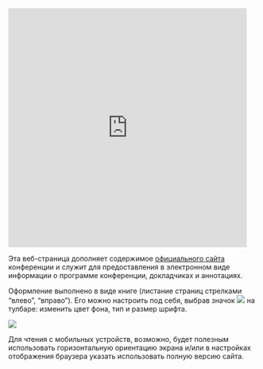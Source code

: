 <!--
```block
Добро пожаловать на нашу конференцию!
```
-->

<iframe width="480" height="480" src="https://nplatonov.shinyapps.io/board" frameborder="0">
</iframe>

<!--
NOTE: borders around iframe
```r
knitr::include_app("https://nplatonov.shinyapps.io/board")
```
-->

<!--
<iframe src="https://nplatonov.shinyapps.io/board"></iframe>
-->



Эта веб-страница дополняет содержимое [официального сайта](http://onlinereg.ru/aes2017) конференции и служит для предоставления в электронном виде информации о программе конференции, докладчиках и аннотациях.

Оформление выполнено в виде книге (листание страниц стрелками "влево", "вправо"). Его можно настроить под себя, выбрав значок ![](https://sevin.000webhostapp.com/wildlifeArctic/customizeA.png) на тулбаре: изменить цвет фона, тип и размер шрифта.

![](https://sevin.000webhostapp.com/wildlifeArctic/customize.png)

Для чтения с мобильных устройств, возможно, будет полезным использовать горизонтальную ориентацию экрана и/или в настройках отображения браузера указать использовать полную версию сайта.
